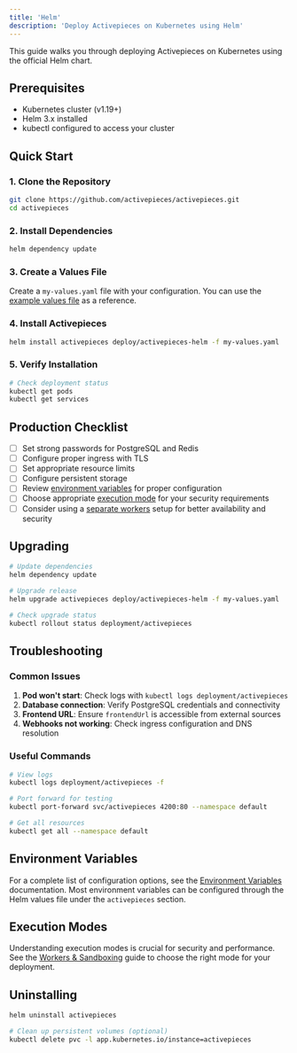 ```yaml
---
title: 'Helm'
description: 'Deploy Activepieces on Kubernetes using Helm'
---
```


This guide walks you through deploying Activepieces on Kubernetes using the official Helm chart.

## Prerequisites

- Kubernetes cluster (v1.19+)
- Helm 3.x installed
- kubectl configured to access your cluster

## Quick Start

### 1. Clone the Repository

```bash
git clone https://github.com/activepieces/activepieces.git
cd activepieces
```

### 2. Install Dependencies

```bash
helm dependency update
```

### 3. Create a Values File

Create a `my-values.yaml` file with your configuration. You can use the [example values file](https://github.com/activepieces/activepieces/blob/main/deploy/activepieces-helm/values.yaml) as a reference.

### 4. Install Activepieces

```bash
helm install activepieces deploy/activepieces-helm -f my-values.yaml
```

### 5. Verify Installation

```bash
# Check deployment status
kubectl get pods
kubectl get services

```

## Production Checklist

- [ ] Set strong passwords for PostgreSQL and Redis
- [ ] Configure proper ingress with TLS
- [ ] Set appropriate resource limits
- [ ] Configure persistent storage
- [ ] Review [environment variables](/docs/install/configuration/environment-variables) for proper configuration
- [ ] Choose appropriate [execution mode](/docs/install/architecture/workers) for your security requirements
- [ ] Consider using a [separate workers](/docs/install/configuration/separate-workers) setup for better availability and security

## Upgrading

```bash
# Update dependencies
helm dependency update

# Upgrade release
helm upgrade activepieces deploy/activepieces-helm -f my-values.yaml

# Check upgrade status
kubectl rollout status deployment/activepieces
```

## Troubleshooting

### Common Issues

1. **Pod won't start**: Check logs with `kubectl logs deployment/activepieces`
2. **Database connection**: Verify PostgreSQL credentials and connectivity
3. **Frontend URL**: Ensure `frontendUrl` is accessible from external sources
4. **Webhooks not working**: Check ingress configuration and DNS resolution

### Useful Commands

```bash
# View logs
kubectl logs deployment/activepieces -f

# Port forward for testing
kubectl port-forward svc/activepieces 4200:80 --namespace default

# Get all resources
kubectl get all --namespace default
```

## Environment Variables

For a complete list of configuration options, see the [Environment Variables](/docs/install/configuration/environment-variables) documentation. Most environment variables can be configured through the Helm values file under the `activepieces` section.

## Execution Modes

Understanding execution modes is crucial for security and performance. See the [Workers & Sandboxing](/docs/install/architecture/workers) guide to choose the right mode for your deployment.

## Uninstalling

```bash
helm uninstall activepieces

# Clean up persistent volumes (optional)
kubectl delete pvc -l app.kubernetes.io/instance=activepieces
```
